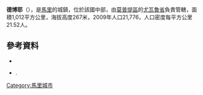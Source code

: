 '''德博耶'''（{{lang-fr|Déboye}}），是[[馬里|馬里]]的城鎮，位於該國中部，由[[莫普提區|莫普提區]]的[[尤瓦魯省|尤瓦魯省]]負責管轄，面積1,012平方公里，海拔高度267米，2009年人口21,776，人口密度每平方公里21.52人。

{{Coord|15|21|5|N|4|4|30|W|display=title}}

==參考資料==
*{{citation
 |url         = http://instat.gov.ml/documentation/mopti.pdf
 |publisher   = République de Mali: Institut National de la Statistique
 |title       = Resultats Provisoires RGPH 2009 (Région de Mopti)
 |language    = fr
 |deadurl     = yes
 |archiveurl  = https://www.webcitation.org/6AnaIKCNv?url=http://instat.gov.ml/documentation/mopti.pdf
 |archivedate = 2012-09-19
}}
*{{citation | title=Plan de Sécurité Alimentaire Commune Rurale de Deboye 2006-2010 | publisher=Commissariat à la Sécurité Alimentaire, République du Mali, USAID-Mali | year=2006 | url=http://www.aec.msu.edu/fs2/mali_fd_strtgy/plans/mopti/youwarou/psa_deboye.pdf | language=fr | deadurl=yes | archiveurl=https://web.archive.org/web/20120820154410/http://www.aec.msu.edu/fs2/mali_fd_strtgy/plans/mopti/youwarou/psa_deboye.pdf | archivedate=2012年8月20日 | df= }}.

{{莫普提區}}

[[Category:馬里城市|Category:馬里城市]]


{{Mali-geo-stub}}